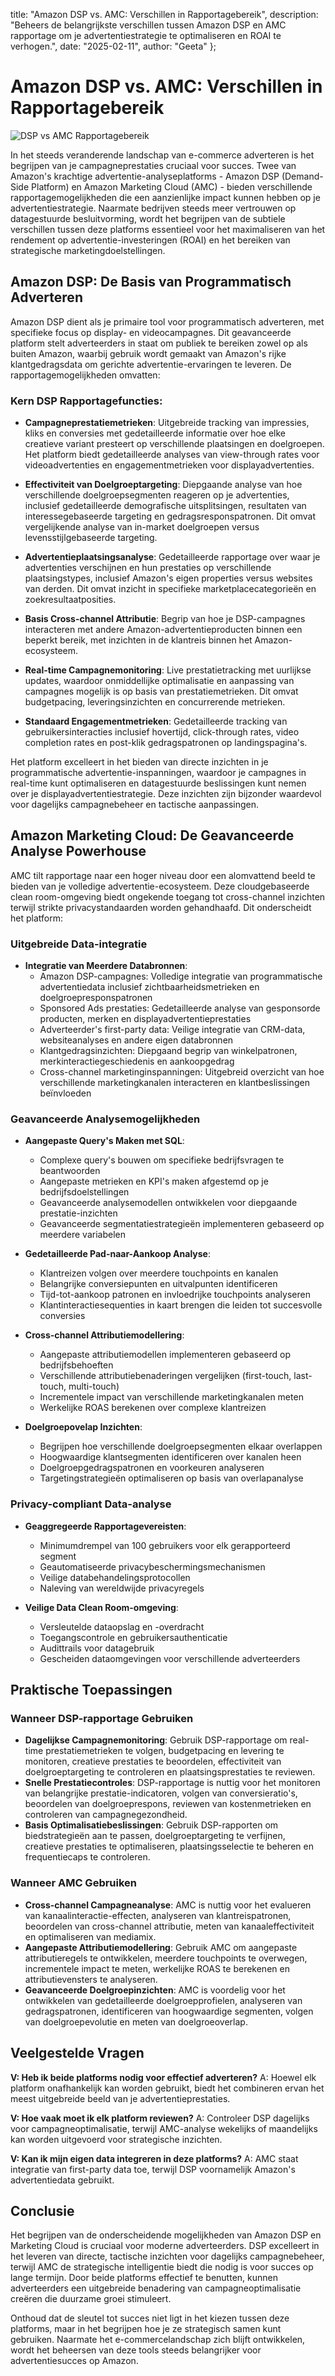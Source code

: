   title: "Amazon DSP vs. AMC: Verschillen in Rapportagebereik",
  description: "Beheers de belangrijkste verschillen tussen Amazon DSP en AMC rapportage om je advertentiestrategie te optimaliseren en ROAI te verhogen.",
  date: "2025-02-11",
  author: "Geeta"
};

# Amazon DSP vs. AMC: Verschillen in Rapportagebereik

![DSP vs AMC Rapportagebereik](/images/blog/dsp-vs-amc-reporting-scope.jpeg)

In het steeds veranderende landschap van e-commerce adverteren is het begrijpen van je campagneprestaties cruciaal voor succes. Twee van Amazon's krachtige advertentie-analyseplatforms - Amazon DSP (Demand-Side Platform) en Amazon Marketing Cloud (AMC) - bieden verschillende rapportagemogelijkheden die een aanzienlijke impact kunnen hebben op je advertentiestrategie. Naarmate bedrijven steeds meer vertrouwen op datagestuurde besluitvorming, wordt het begrijpen van de subtiele verschillen tussen deze platforms essentieel voor het maximaliseren van het rendement op advertentie-investeringen (ROAI) en het bereiken van strategische marketingdoelstellingen.

## Amazon DSP: De Basis van Programmatisch Adverteren

Amazon DSP dient als je primaire tool voor programmatisch adverteren, met specifieke focus op display- en videocampagnes. Dit geavanceerde platform stelt adverteerders in staat om publiek te bereiken zowel op als buiten Amazon, waarbij gebruik wordt gemaakt van Amazon's rijke klantgedragsdata om gerichte advertentie-ervaringen te leveren. De rapportagemogelijkheden omvatten:

### Kern DSP Rapportagefuncties:
- **Campagneprestatiemetrieken**: Uitgebreide tracking van impressies, kliks en conversies met gedetailleerde informatie over hoe elke creatieve variant presteert op verschillende plaatsingen en doelgroepen. Het platform biedt gedetailleerde analyses van view-through rates voor videoadvertenties en engagementmetrieken voor displayadvertenties.

- **Effectiviteit van Doelgroeptargeting**: Diepgaande analyse van hoe verschillende doelgroepsegmenten reageren op je advertenties, inclusief gedetailleerde demografische uitsplitsingen, resultaten van interessegebaseerde targeting en gedragsresponspatronen. Dit omvat vergelijkende analyse van in-market doelgroepen versus levensstijlgebaseerde targeting.

- **Advertentieplaatsingsanalyse**: Gedetailleerde rapportage over waar je advertenties verschijnen en hun prestaties op verschillende plaatsingstypes, inclusief Amazon's eigen properties versus websites van derden. Dit omvat inzicht in specifieke marketplacecategorieën en zoekresultaatposities.

- **Basis Cross-channel Attributie**: Begrip van hoe je DSP-campagnes interacteren met andere Amazon-advertentieproducten binnen een beperkt bereik, met inzichten in de klantreis binnen het Amazon-ecosysteem.

- **Real-time Campagnemonitoring**: Live prestatietracking met uurlijkse updates, waardoor onmiddellijke optimalisatie en aanpassing van campagnes mogelijk is op basis van prestatiemetrieken. Dit omvat budgetpacing, leveringsinzichten en concurrerende metrieken.

- **Standaard Engagementmetrieken**: Gedetailleerde tracking van gebruikersinteracties inclusief hovertijd, click-through rates, video completion rates en post-klik gedragspatronen op landingspagina's.

Het platform excelleert in het bieden van directe inzichten in je programmatische advertentie-inspanningen, waardoor je campagnes in real-time kunt optimaliseren en datagestuurde beslissingen kunt nemen over je displayadvertentiestrategie. Deze inzichten zijn bijzonder waardevol voor dagelijks campagnebeheer en tactische aanpassingen.

## Amazon Marketing Cloud: De Geavanceerde Analyse Powerhouse

AMC tilt rapportage naar een hoger niveau door een alomvattend beeld te bieden van je volledige advertentie-ecosysteem. Deze cloudgebaseerde clean room-omgeving biedt ongekende toegang tot cross-channel inzichten terwijl strikte privacystandaarden worden gehandhaafd. Dit onderscheidt het platform:

### Uitgebreide Data-integratie
- **Integratie van Meerdere Databronnen**: 
  - Amazon DSP-campagnes: Volledige integratie van programmatische advertentiedata inclusief zichtbaarheidsmetrieken en doelgroepresponspatronen
  - Sponsored Ads prestaties: Gedetailleerde analyse van gesponsorde producten, merken en displayadvertentieprestaties
  - Adverteerder's first-party data: Veilige integratie van CRM-data, websiteanalyses en andere eigen databronnen
  - Klantgedragsinzichten: Diepgaand begrip van winkelpatronen, merkinteractiegeschiedenis en aankoopgedrag
  - Cross-channel marketinginspanningen: Uitgebreid overzicht van hoe verschillende marketingkanalen interacteren en klantbeslissingen beïnvloeden

### Geavanceerde Analysemogelijkheden
- **Aangepaste Query's Maken met SQL**: 
  - Complexe query's bouwen om specifieke bedrijfsvragen te beantwoorden
  - Aangepaste metrieken en KPI's maken afgestemd op je bedrijfsdoelstellingen
  - Geavanceerde analysemodellen ontwikkelen voor diepgaande prestatie-inzichten
  - Geavanceerde segmentatiestrategieën implementeren gebaseerd op meerdere variabelen

- **Gedetailleerde Pad-naar-Aankoop Analyse**:
  - Klantreizen volgen over meerdere touchpoints en kanalen
  - Belangrijke conversiepunten en uitvalpunten identificeren
  - Tijd-tot-aankoop patronen en invloedrijke touchpoints analyseren
  - Klantinteractiesequenties in kaart brengen die leiden tot succesvolle conversies

- **Cross-channel Attributiemodellering**:
  - Aangepaste attributiemodellen implementeren gebaseerd op bedrijfsbehoeften
  - Verschillende attributiebenaderingen vergelijken (first-touch, last-touch, multi-touch)
  - Incrementele impact van verschillende marketingkanalen meten
  - Werkelijke ROAS berekenen over complexe klantreizen

- **Doelgroepovelap Inzichten**:
  - Begrijpen hoe verschillende doelgroepsegmenten elkaar overlappen
  - Hoogwaardige klantsegmenten identificeren over kanalen heen
  - Doelgroepgedragspatronen en voorkeuren analyseren
  - Targetingstrategieën optimaliseren op basis van overlapanalyse

### Privacy-compliant Data-analyse
- **Geaggregeerde Rapportagevereisten**:
  - Minimumdrempel van 100 gebruikers voor elk gerapporteerd segment
  - Geautomatiseerde privacybeschermingsmechanismen
  - Veilige databehandelingsprotocollen
  - Naleving van wereldwijde privacyregels

- **Veilige Data Clean Room-omgeving**:
  - Versleutelde dataopslag en -overdracht
  - Toegangscontrole en gebruikersauthenticatie
  - Audittrails voor datagebruik
  - Gescheiden dataomgevingen voor verschillende adverteerders

## Praktische Toepassingen

### Wanneer DSP-rapportage Gebruiken

* **Dagelijkse Campagnemonitoring**: Gebruik DSP-rapportage om real-time prestatiemetrieken te volgen, budgetpacing en levering te monitoren, creatieve prestaties te beoordelen, effectiviteit van doelgroeptargeting te controleren en plaatsingsprestaties te reviewen.
* **Snelle Prestatiecontroles**: DSP-rapportage is nuttig voor het monitoren van belangrijke prestatie-indicatoren, volgen van conversieratio's, beoordelen van doelgroeprespons, reviewen van kostenmetrieken en controleren van campagnegezondheid.
* **Basis Optimalisatiebeslissingen**: Gebruik DSP-rapporten om biedstrategieën aan te passen, doelgroeptargeting te verfijnen, creatieve prestaties te optimaliseren, plaatsingsselectie te beheren en frequentiecaps te controleren.

### Wanneer AMC Gebruiken

* **Cross-channel Campagneanalyse**: AMC is nuttig voor het evalueren van kanaalinteractie-effecten, analyseren van klantreispatronen, beoordelen van cross-channel attributie, meten van kanaaleffectiviteit en optimaliseren van mediamix.
* **Aangepaste Attributiemodellering**: Gebruik AMC om aangepaste attributieregels te ontwikkelen, meerdere touchpoints te overwegen, incrementele impact te meten, werkelijke ROAS te berekenen en attributievensters te analyseren.
* **Geavanceerde Doelgroepinzichten**: AMC is voordelig voor het ontwikkelen van gedetailleerde doelgroepprofielen, analyseren van gedragspatronen, identificeren van hoogwaardige segmenten, volgen van doelgroepevolutie en meten van doelgroeoverlap.

## Veelgestelde Vragen

**V: Heb ik beide platforms nodig voor effectief adverteren?**
A: Hoewel elk platform onafhankelijk kan worden gebruikt, biedt het combineren ervan het meest uitgebreide beeld van je advertentieprestaties.

**V: Hoe vaak moet ik elk platform reviewen?**
A: Controleer DSP dagelijks voor campagneoptimalisatie, terwijl AMC-analyse wekelijks of maandelijks kan worden uitgevoerd voor strategische inzichten.

**V: Kan ik mijn eigen data integreren in deze platforms?**
A: AMC staat integratie van first-party data toe, terwijl DSP voornamelijk Amazon's advertentiedata gebruikt.

## Conclusie

Het begrijpen van de onderscheidende mogelijkheden van Amazon DSP en Marketing Cloud is cruciaal voor moderne adverteerders. DSP excelleert in het leveren van directe, tactische inzichten voor dagelijks campagnebeheer, terwijl AMC de strategische intelligentie biedt die nodig is voor succes op lange termijn. Door beide platforms effectief te benutten, kunnen adverteerders een uitgebreide benadering van campagneoptimalisatie creëren die duurzame groei stimuleert.

Onthoud dat de sleutel tot succes niet ligt in het kiezen tussen deze platforms, maar in het begrijpen hoe je ze strategisch samen kunt gebruiken. Naarmate het e-commercelandschap zich blijft ontwikkelen, wordt het beheersen van deze tools steeds belangrijker voor advertentiesucces op Amazon.